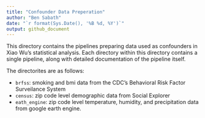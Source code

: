 ```yaml
---
title: "Confounder Data Preperation"
author: "Ben Sabath"
date: "`r format(Sys.Date(), '%B %d, %Y')`"
output: github_document
---
```


This directory contains the pipelines preparing data used as confounders in Xiao Wu's statistical analysis.
Each directory within this directory contains a single pipeline, along with detailed documentation of the pipeline itself.

The directorites are as follows:

- `brfss`: smoking and bmi data from the CDC's Behavioral Risk Factor Surveilance System
- `census`: zip code level demographic data from Social Explorer
- `eath_engine`: zip code level temperature, humidity, and precipitation data from google earth engine.